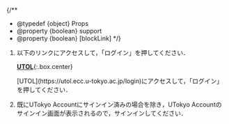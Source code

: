 
{/**
  * @typedef {object} Props
  * @property {boolean} support
  * @property {boolean} [blockLink]
  */}

1. <If cond={props.blockLink}>
     以下のリンクにアクセスして，「ログイン」を押してください．

    **[UTOL](https://utol.ecc.u-tokyo.ac.jp/login)**{:.box.center}

     <Fragment slot="else">
       [UTOL](https://utol.ecc.u-tokyo.ac.jp/login)にアクセスして，「ログイン」を押してください．
     </Fragment>
   </If>
1. 既にUTokyo Accountにサインイン済みの場合を除き，UTokyo Accountのサインイン画面が表示されるので，サインインしてください．

<Support lang="ja" show={props.support} />
